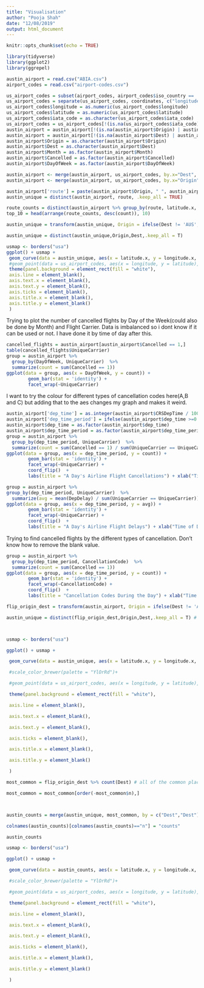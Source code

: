 ---
title: "Visualisation"
author: "Pooja Shah"
date: "12/08/2019"
output: html_document
---

```{r setup, include=FALSE}
knitr::opts_chunk$set(echo = TRUE)
```

```{r}
library(tidyverse)
library(ggplot2)
library(ggrepel)
```

```{r}
austin_airport = read.csv("ABIA.csv")
airport_codes = read.csv("airport-codes.csv")
```

```{r}
us_airport_codes = subset(airport_codes, airport_codes$iso_country == 'US', select = c(iata_code, coordinates))
us_airport_codes = separate(us_airport_codes, coordinates, c("longitude", "latitude"), sep = ", ")
us_airport_codes$longitude = as.numeric(us_airport_codes$longitude)
us_airport_codes$latitude = as.numeric(us_airport_codes$latitude)
us_airport_codes$iata_code = as.character(us_airport_codes$iata_code)
us_airport_codes = us_airport_codes[!(is.na(us_airport_codes$iata_code) | us_airport_codes$iata_code == ""), ]
austin_airport = austin_airport[!(is.na(austin_airport$Origin) | austin_airport$Origin == ""), ]
austin_airport = austin_airport[!(is.na(austin_airport$Dest) | austin_airport$Dest == ""), ]
austin_airport$Origin = as.character(austin_airport$Origin)
austin_airport$Dest = as.character(austin_airport$Dest)
austin_airport$Month = as.factor(austin_airport$Month)
austin_airport$Cancelled = as.factor(austin_airport$Cancelled)
austin_airport$DayOfWeek = as.factor(austin_airport$DayOfWeek)
```

```{r}
austin_airport <- merge(austin_airport, us_airport_codes, by.x="Dest", by.y="iata_code")
austin_airport <- merge(austin_airport, us_airport_codes, by.x="Origin", by.y="iata_code")
```

```{r}
austin_airport['route'] = paste(austin_airport$Origin, " ", austin_airport$Dest)
austin_unique = distinct(austin_airport, route, .keep_all = TRUE)
```

```{r}
route_counts = distinct(austin_airport %>% group_by(route, latitude.x, latitude.y, longitude.x, longitude.y) %>% summarise(count = n())) 
top_10 = head(arrange(route_counts, desc(count)), 10)
```

```{r}
austin_unique = transform(austin_unique, Origin = ifelse(Dest != 'AUS', Origin, Dest), Dest = ifelse(Dest != 'AUS', Dest,Origin))

austin_unique = distinct(austin_unique,Origin,Dest,.keep_all = T)
```

```{r}
usmap <- borders("usa") 
ggplot() + usmap + 
 geom_curve(data = austin_unique, aes(x = latitude.x, y = longitude.x, xend = latitude.y, yend = longitude.y)) + 
 #geom_point(data = us_airport_codes, aes(x = longitude, y = latitude), ) + 
 theme(panel.background = element_rect(fill = "white"), 
 axis.line = element_blank(),
 axis.text.x = element_blank(),
 axis.text.y = element_blank(),
 axis.ticks = element_blank(),
 axis.title.x = element_blank(),
 axis.title.y = element_blank()
 )
```

Trying to plot the number of cancelled flights by Day of the Week(could also be done by Month) and Flight Carrier. Data is imbalanced so i dont know if it can be used or not. I have done it by time of day after this.
```{r}
cancelled_flights = austin_airport[austin_airport$Cancelled == 1,]
table(cancelled_flights$UniqueCarrier)
group = austin_airport %>%
  group_by(DayOfWeek, UniqueCarrier)  %>% 
  summarize(count = sum(Cancelled == 1))
ggplot(data = group, aes(x = DayOfWeek, y = count)) +
        geom_bar(stat = 'identity') + 
        facet_wrap(~UniqueCarrier)
```
I want to try the colour for different types of cancellation codes here(A,B and C) but adding that to the aes changes my graph and makes it weird.
```{r}
austin_airport['dep_time'] = as.integer(austin_airport$CRSDepTime / 100)
austin_airport['dep_time_period'] = ifelse(austin_airport$dep_time >=0 & austin_airport$dep_time < 12, 'Morning', ifelse(austin_airport$dep_time >= 12 & austin_airport$dep_time < 16, 'Afternoon', ifelse(austin_airport$dep_time >=14 & austin_airport$dep_time < 20, 'Evening', 'Night')))                  
austin_airport$dep_time = as.factor(austin_airport$dep_time)
austin_airport$dep_time_period = as.factor(austin_airport$dep_time_period)
group = austin_airport %>%
  group_by(dep_time_period, UniqueCarrier)  %>% 
  summarize(count = sum(Cancelled == 1) / sum(UniqueCarrier == UniqueCarrier))
ggplot(data = group, aes(x = dep_time_period, y = count)) +
        geom_bar(stat = 'identity') + 
        facet_wrap(~UniqueCarrier) + 
        coord_flip()  +
        labs(title = "A Day's Airline Flight Cancellations") + xlab("Time of Day") + ylab("Percentage of Flights Cancelled")
```
```{r}
group = austin_airport %>%
group_by(dep_time_period, UniqueCarrier)  %>% 
  summarize(avg = mean(DepDelay) / sum(UniqueCarrier == UniqueCarrier))
ggplot(data = group, aes(x = dep_time_period, y = avg)) +
        geom_bar(stat = 'identity') + 
        facet_wrap(~UniqueCarrier) + 
        coord_flip()  +
        labs(title = "A Day's Airline Flight Delays") + xlab("Time of Day") + ylab("Percentage of Flights Delayed")
```
Trying to find cancelled flights by the different types of cancellation. Don't know how to remove the blank value.
```{r}
group = austin_airport %>%
  group_by(dep_time_period, CancellationCode)  %>% 
  summarize(count = sum(Cancelled == 1))
ggplot(data = group, aes(x = dep_time_period, y = count)) +
        geom_bar(stat = 'identity') + 
        facet_wrap(~CancellationCode) + 
        coord_flip()  +
        labs(title = "Cancellation Codes During the Day") + xlab("Time of Day") + ylab("Number of Cancelled Flights")
```

```{r}

flip_origin_dest = transform(austin_airport, Origin = ifelse(Dest != 'AUS', Origin, Dest), Dest = ifelse(Dest != 'AUS', Dest,Origin)) # simply changes all the origins to be austin; doesn't change the rest of the dataset

austin_unique = distinct(flip_origin_dest,Origin,Dest,.keep_all = T) # drops duplicates



usmap <- borders("usa") 

ggplot() + usmap + 

 geom_curve(data = austin_unique, aes(x = latitude.x, y = longitude.x, xend = latitude.y, yend = longitude.y, colour = DepDelay)) +

 #scale_color_brewer(palette = "YlOrRd")+

 #geom_point(data = us_airport_codes, aes(x = longitude, y = latitude), ) + 

 theme(panel.background = element_rect(fill = "white"), 

 axis.line = element_blank(),

 axis.text.x = element_blank(),

 axis.text.y = element_blank(),

 axis.ticks = element_blank(),

 axis.title.x = element_blank(),

 axis.title.y = element_blank()

 )

```



```{r}

most_common = flip_origin_dest %>% count(Dest) # all of the common places to fly to/from

most_common = most_common[order(-most_common$n),]



austin_counts = merge(austin_unique, most_common, by = c("Dest","Dest"))

colnames(austin_counts)[colnames(austin_counts)=="n"] = "counts"

austin_counts

```



```{r}

usmap <- borders("usa") 

ggplot() + usmap + 

 geom_curve(data = austin_counts, aes(x = latitude.x, y = longitude.x, xend = latitude.y, yend = longitude.y, colour = counts)) +

 #scale_color_brewer(palette = "YlOrRd")+

 #geom_point(data = us_airport_codes, aes(x = longitude, y = latitude), ) + 

 theme(panel.background = element_rect(fill = "white"), 

 axis.line = element_blank(),

 axis.text.x = element_blank(),

 axis.text.y = element_blank(),

 axis.ticks = element_blank(),

 axis.title.x = element_blank(),

 axis.title.y = element_blank()

 )

```

